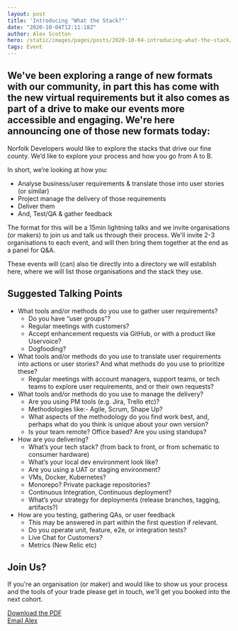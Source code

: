 ```yaml
---
layout: post
title: 'Introducing "What the Stack?"'
date: "2020-10-04T12:11:18Z"
author: Alex Scotton
hero: /static/images/pages/posts/2020-10-04-introducing-what-the-stack/hero.jpg
tags: Event
---
```


## We've been exploring a range of new formats with our community, in part this has come with the new virtual requirements but it also comes as part of a drive to make our events more accessible and engaging. We're here announcing one of those new formats today:

Norfolk Developers would like to explore the stacks that drive our fine county. We’d like to explore your process and
how you go from A to B.

In short, we’re looking at how you:

- Analyse business/user requirements & translate those into user stories (or similar)
- Project manage the delivery of those requirements
- Deliver them
- And, Test/QA & gather feedback

The format for this will be a 15min lightning talks and we invite organisations (or makers) to join us and talk us
through their process. We'll invite 2-3 organisations to each event, and will then bring them together at the end as a
panel for Q&A.

These events will (can) also tie directly into a directory we will establish here, where we will list those
organisations and the stack they use.

## Suggested Talking Points

- What tools and/or methods do you use to gather user requirements?
  - Do you have “user groups”?
  - Regular meetings with customers?
  - Accept enhancement requests via GitHub, or with a product like Uservoice?
  - Dogfooding?
- What tools and/or methods do you use to translate user requirements into actions or user stories? And what methods do you use to prioritize these?
  - Regular meetings with account managers, support teams, or tech teams to explore user requirements, and or their own requests?
- What tools and/or methods do you use to manage the delivery?
  - Are you using PM tools (e.g. Jira, Trello etc)?
  - Methodologies like:- Agile, Scrum, Shape Up?
  - What aspects of the methodology do you find work best, and, perhaps what do you think is unique about your own version?
  - Is your team remote? Office based? Are you using standups?
- How are you delivering?
  - What’s your tech stack? (from back to front, or from schematic to consumer hardware)
  - What’s your local dev environment look like?
  - Are you using a UAT or staging environment?
  - VMs, Docker, Kubernetes?
  - Monorepo? Private package repositories?
  - Continuous Integration, Continuous deployment?
  - What’s your strategy for deployments (release branches, tagging, artifacts?)
- How are you testing, gathering QAs, or user feedback
  - This may be answered in part within the first question if relevant.
  - Do you operate unit, feature, e2e, or integration tests?
  - Live Chat for Customers?
  - Metrics (New Relic etc)

## Join Us?

If you're an organisation (or maker) and would like to show us your process and the tools of your trade please get in
touch, we'll get you booked into the next cohort.

<p>
  <a href="/static/images/pages/posts/2020-10-04-introducing-what-the-stack/norfolk-developers-whats-the-stack.pdf" download>
    Download the PDF
  </a>
  <br />
  <a href="mailto:alex@norfolkdevelopers.com">
    Email Alex
  </a>
</p>

